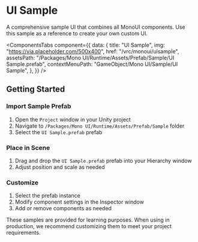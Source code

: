 
# UI Sample

A comprehensive sample UI that combines all MonoUI components. Use this sample as a reference to create your own custom UI.

<ComponentsTabs
  component={{
    data: {
      title: "UI Sample",
      img: "https://via.placeholder.com/500x400",
      href: "/vrc/monoui/uisample",
      assetsPath: "/Packages/Mono UI/Runtime/Assets/Prefab/Sample/UI Sample.prefab",
      contextMenuPath: "GameObject/Mono UI/Sample/UI Sample",
    },
  }}
/>

## Getting Started

<Steps>

### Import Sample Prefab

1. Open the `Project` window in your Unity project
2. Navigate to `/Packages/Mono UI/Runtime/Assets/Prefab/Sample` folder
3. Select the `UI Sample.prefab` prefab

### Place in Scene

1. Drag and drop the `UI Sample.prefab` prefab into your Hierarchy window
2. Adjust position and scale as needed

### Customize

1. Select the prefab instance
2. Modify component settings in the Inspector window
3. Add or remove components as needed

</Steps>

<Callout type="info">
  These samples are provided for learning purposes. When using in production, we recommend customizing them to meet your project requirements.
</Callout>

